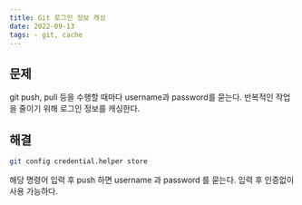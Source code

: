 ```yaml
---
title: Git 로그인 정보 캐싱
date: 2022-09-13
tags: - git, cache
---
```


## 문제

git push, pull 등을 수행할 때마다 username과 password를 묻는다. 반복적인 작업을 줄이기 위해 로그인 정보를 캐싱한다.

## 해결

```bash
git config credential.helper store
```

해당 명령어 입력 후 push 하면 username 과 password 를 묻는다.
입력 후 인증없이 사용 가능하다.
